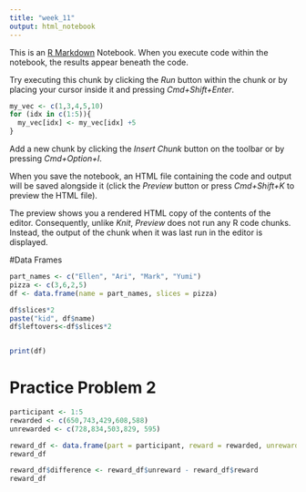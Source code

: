 ```yaml
---
title: "week_11"
output: html_notebook
---
```


This is an [R Markdown](http://rmarkdown.rstudio.com) Notebook. When you execute code within the notebook, the results appear beneath the code. 

Try executing this chunk by clicking the *Run* button within the chunk or by placing your cursor inside it and pressing *Cmd+Shift+Enter*. 

```r
my_vec <- c(1,3,4,5,10)
for (idx in c(1:5)){
  my_vec[idx] <- my_vec[idx] +5
}
```

Add a new chunk by clicking the *Insert Chunk* button on the toolbar or by pressing *Cmd+Option+I*.

When you save the notebook, an HTML file containing the code and output will be saved alongside it (click the *Preview* button or press *Cmd+Shift+K* to preview the HTML file). 

The preview shows you a rendered HTML copy of the contents of the editor. Consequently, unlike *Knit*, *Preview* does not run any R code chunks. Instead, the output of the chunk when it was last run in the editor is displayed.

#Data Frames
```r
part_names <- c("Ellen", "Ari", "Mark", "Yumi")
pizza <- c(3,6,2,5)
df <- data.frame(name = part_names, slices = pizza)

df$slices*2
paste("kid", df$name)
df$leftovers<-df$slices*2


print(df)
```
# Practice Problem 2
```r
participant <- 1:5
rewarded <- c(650,743,429,608,588)
unrewarded <- c(728,834,503,829, 595)

reward_df <- data.frame(part = participant, reward = rewarded, unreward = unrewarded)
reward_df

reward_df$difference <- reward_df$unreward - reward_df$reward
reward_df







```

